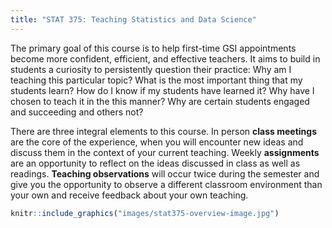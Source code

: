 ```yaml
---
title: "STAT 375: Teaching Statistics and Data Science"
---
```


The primary goal of this course is to help first-time GSI appointments become more confident, efficient, and effective teachers. It aims to build in students a curiosity to persistently question their practice: Why am I teaching this particular topic? What is the most important thing that my students learn? How do I know if my students have learned it? Why have I chosen to teach it in the this manner? Why are certain students engaged and succeeding and others not?

There are three integral elements to this course. In person **class meetings** are the core of the experience, when you will encounter new ideas and discuss them in the context of your current teaching. Weekly **assignments** are an opportunity to reflect on the ideas discussed in class as well as readings. **Teaching observations** will occur twice during the semester and give you the opportunity to observe a different classroom environment than your own and receive feedback about your own teaching.


```r
knitr::include_graphics("images/stat375-overview-image.jpg")
```


